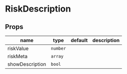 
# RiskDescription

## Props

|name|type|default|description|
|----|----|-------|-----------|
|riskValue|`number`|||
|riskMeta|`array`|||
|showDescription|`bool`|||



